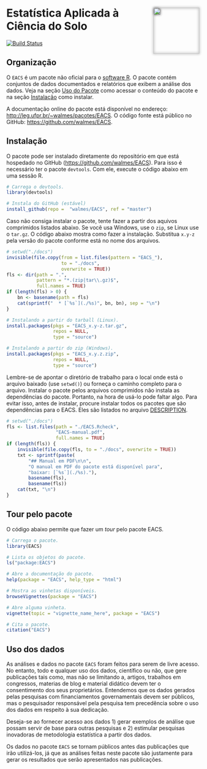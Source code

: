 <img src="https://raw.githubusercontent.com/walmes/EACS/master/vignettes/img/logo.png" width="120px" align="right" display="block" style="padding-top: 2em; -webkit-filter: drop-shadow(0px 0px 3px #111);">

Estatística Aplicada à Ciência do Solo
======================================

[![Build Status](https://travis-ci.org/walmes/EACS.svg?branch=master)](https://travis-ci.org/walmes/EACS)

## Organização

O `EACS` é um pacote não oficial para o
[software R](https://cran.r-project.org/).  O pacote contém conjuntos de
dados documentados e relatórios que exibem a análise dos dados.  Veja na
seção [Uso do Pacote](#uso-do-pacote) como acessar o conteúdo do pacote
e na seção [Instalação](#instalacao) como instalar.

A documentação online do pacote está disponível no endereço:
<http://leg.ufpr.br/~walmes/pacotes/EACS>. O código fonte está público
no GitHub: <https://github.com/walmes/EACS>.

## Instalação

O pacote pode ser instalado diretamente do repositório em que está
hospedado no GitHub (<https://github.com/walmes/EACS>). Para isso é
necessário ter o pacote `devtools`. Com ele, execute o código abaixo em
uma sessão R.

```r
# Carrega o devtools.
library(devtools)

# Instala do GitHub (estável)
install_github(repo =  "walmes/EACS", ref = "master")
```

Caso não consiga instalar o pacote, tente fazer a partir dos aquivos
comprimidos listados abaixo. Se você usa Windows, use o `zip`, se Linux
use o `tar.gz`. O código abaixo mostra como fazer a
instalação. Substitua `x.y-z` pela versão do pacote conforme está no
nome dos arquivos.

```r
# setwd("./docs")
invisible(file.copy(from = list.files(pattern = "EACS_"),
                    to = "./docs",
                    overwrite = TRUE))
fls <- dir(path = ".",
           pattern = "*.(zip|tar\\.gz)$",
           full.names = TRUE)
if (length(fls) > 0) {
    bn <- basename(path = fls)
    cat(sprintf("  * [`%s`](./%s)", bn, bn), sep = "\n")
}
```

```r
# Instalando a partir do tarball (Linux).
install.packages(pkgs = "EACS_x.y-z.tar.gz",
                 repos = NULL,
                 type = "source")

# Instalando a partir do zip (Windows).
install.packages(pkgs = "EACS_x.y.z.zip",
                 repos = NULL,
                 type = "source")
```

Lembre-se de apontar o diretório de trabalho para o local onde está o
arquivo baixado (use `setwd()`) ou forneça o caminho completo para o
arquivo. Instalar o pacote pelos arquivos comprimidos não instala as
dependências do pacote. Portanto, na hora de usá-lo pode faltar
algo. Para evitar isso, antes de instalar, procure instalar todos os
pacotes que são dependências para o EACS. Eles são listados no arquivo
[DESCRIPTION].

```r
# setwd("./docs")
fls <- list.files(path = "./EACS.Rcheck",
                  "EACS-manual.pdf",
                  full.names = TRUE)
if (length(fls)) {
    invisible(file.copy(fls, to = "./docs", overwrite = TRUE))
    txt <- sprintf(paste(
        "## Manual em PDF\n\n",
        "O manual em PDF do pacote está disponível para",
        "baixar: [`%s`](./%s)."),
        basename(fls),
        basename(fls))
    cat(txt, "\n")
}
```

## Tour pelo pacote

O código abaixo permite que fazer um *tour* pelo pacote EACS.

```r
# Carrega o pacote.
library(EACS)

# Lista os objetos do pacote.
ls("package:EACS")

# Abre a documentação do pacote.
help(package = "EACS", help_type = "html")

# Mostra as vinhetas disponíveis.
browseVignettes(package = "EACS")

# Abre alguma vinheta.
vignette(topic = "vignette_name_here", package = "EACS")

# Cita o pacote.
citation("EACS")
```

## Uso dos dados

As análises e dados no pacote `EACS` foram feitos para serem de livre
acesso.  No entanto, todo e qualquer uso dos dados, científico ou não,
que gere publicações tais como, mas não se limitando a, artigos,
trabalhos em congressos, materias de blog e material didático devem ter
o consentimento dos seus proprietários. Entendemos que os dados gerados
pelas pesquisas com financiamentos governamentais devem ser públicos,
mas o pesquisador responsável pela pesquisa tem precedência sobre o uso
dos dados em respeito à sua dedicação.

Deseja-se ao fornecer acesso aos dados 1) gerar exemplos de análise que
possam servir de base para outras pesquisas e 2) estimular pesquisas
inovadoras de metodologia estatística a partir dos dados.

Os dados no pacote `EACS` se tornam públicos antes das publicações que
irão utilizá-los, já que as análises feitas neste pacote são justamente
para gerar os resultados que serão apresentados nas publicações.

<!------------------------------------------- -->
[DESCRIPTION]: https://github.com/walmes/EACS/blob/master/DESCRIPTION
[Walmes Zeviani]: http://leg.ufpr.br/~walmes
